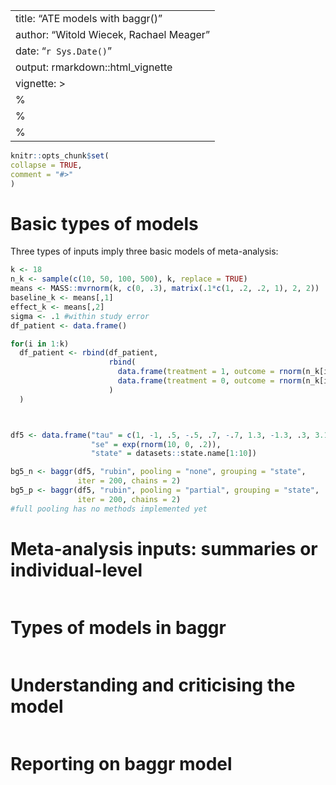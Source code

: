 ---
title: "ATE models with baggr()"
author: "Witold Wiecek, Rachael Meager"
date: "`r Sys.Date()`"
output: rmarkdown::html_vignette
vignette: >
%\VignetteIndexEntry{baggr}
  %\VignetteEngine{knitr::rmarkdown}
  %\VignetteEncoding{UTF-8}
  ---
  
  ```r
knitr::opts_chunk$set(
collapse = TRUE,
comment = "#>"
)
```

# Basic types of models

Three types of inputs imply three basic models of meta-analysis:

```r
k <- 18
n_k <- sample(c(10, 50, 100, 500), k, replace = TRUE)
means <- MASS::mvrnorm(k, c(0, .3), matrix(.1*c(1, .2, .2, 1), 2, 2))
baseline_k <- means[,1]
effect_k <- means[,2]
sigma <- .1 #within study error
df_patient <- data.frame()

for(i in 1:k)
  df_patient <- rbind(df_patient,
                      rbind(
                        data.frame(treatment = 1, outcome = rnorm(n_k[i], baseline_k[i] + effect_k[i], sigma)),
                        data.frame(treatment = 0, outcome = rnorm(n_k[i], baseline_k[i], sigma))
                      )
  )



df5 <- data.frame("tau" = c(1, -1, .5, -.5, .7, -.7, 1.3, -1.3, .3, 3.1), 
                  "se" = exp(rnorm(10, 0, .2)), 
                  "state" = datasets::state.name[1:10])

bg5_n <- baggr(df5, "rubin", pooling = "none", grouping = "state",
               iter = 200, chains = 2)
bg5_p <- baggr(df5, "rubin", pooling = "partial", grouping = "state",
               iter = 200, chains = 2)
#full pooling has no methods implemented yet
```


# Meta-analysis inputs: summaries or individual-level
```r
```

# Types of models in baggr

```r
```

# Understanding and criticising the model

```r
```

# Reporting on baggr model

```r
```

